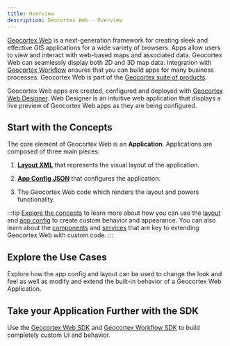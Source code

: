 ```yaml
---
title: Overview
description: Geocortex Web - Overview
---
```



[Geocortex Web](https://www.geocortex.com/products/gxw/) is a next-generation framework for creating sleek and effective GIS applications for a wide variety of browsers. Apps allow users to view and interact with web-based maps and associated data. Geocortex Web can seamlessly display both 2D and 3D map data. Integration with [Geocortex Workflow](../workflow/overview.mdx) ensures that you can build apps for many business processes. Geocortex Web is part of the [Geocortex suite of products](https://www.geocortex.com/products/).

Geocortex Web apps are created, configured and deployed with [Geocortex Web Designer](https://apps.geocortex.com/webviewer/designer/). Web Designer is an intuitive web application that displays a live preview of Geocortex Web apps as they are being configured.

<DesignerCallout />

## Start with the Concepts

The core element of Geocortex Web is an **Application**. Applications are composed of three main pieces:

1. [**Layout XML**](configuration-layout-getting-started.mdx) that represents the visual layout of the application.

2. [**App Config JSON**](configuration-app-config-getting-started.mdx) that configures the application.

3. The Geocortex Web code which renders the layout and powers functionality.

:::tip
[Explore the concepts](key-concepts.mdx) to learn more about how you can use the [layout](configuration-layout-getting-started.mdx) and [app config](configuration-app-config-getting-started.mdx) to create custom behavior and appearance. You can also learn about the [components](sdk-components-overview.mdx) and [services](sdk-services-overview.mdx) that are key to extending Geocortex Web with custom code.
:::

## Explore the Use Cases

Explore how the app config and layout can be used to change the look and feel as well as modify and extend the built-in behavior of a Geocortex Web Application.

<UseCaseContainer>
    <UseCaseCard
        title="Configure a Button to Run Custom Behavior"
        description="Use app config and layout to configure a button to run built-in commands and operations"
        link="tutorial-configure-button-click"
    />
    <UseCaseCard
        title="Customize the Application Theme"
        description="Customize a built in application theme"
        link="tutorial-customize-application-theme"
    />
    <UseCaseCard
        title="Display a Custom Form"
        description="Display a custom form using Geocortex Workflow"
        link="tutorial-display-custom-form"
    />
    <UseCaseCard
        title="Take Custom Behavior even Further with Workflow"
        description="Use Geocortex Workflow to configure custom behavior for button presses, application startup, map clicks and more"
        link="tutorial-change-default-map-click-behavior"
    />
</UseCaseContainer>

## Take your Application Further with the SDK

Use the [Geocortex Web SDK](sdk-overview.mdx) and [Geocortex Workflow SDK](../workflow/sdk-web-overview.mdx) to build completely custom UI and behavior.

<UseCaseContainer>
    <UseCaseCard
        title="Implement a Custom Form Element with Geocortex Workflow"
        description="Extend Geocortex Workflow forms with custom UI and functionality"
        link="tutorial-implement-custom-form-elements"
    />
    <UseCaseCard
        title="Create a Custom Activity with Geocortex Workflow"
        description="Define custom behavior in Geocortex Workflow that can be leveraged in Geocortex Web"
        link="tutorial-implement-custom-activity"
    />
    <UseCaseCard
        title="Extend Geocortex Web Functionality with Custom Commands and Operations"
        description="Add commands and operations to Geocortex Web that implement custom behavior"
        link="tutorial-implement-command-operation"
    />
    <UseCaseCard
        title="Create new UI elements with Custom Components"
        description="Create fully custom UI components that can be used in Geocortex Web apps"
        link="sdk-create-component"
    />
    <UseCaseCard
        title="Extend Geocortex Web's Capabilities with Custom Services"
        description="Create services which can provide utility functions, do background work, and more"
        link="sdk-create-service"
    />
</UseCaseContainer>
